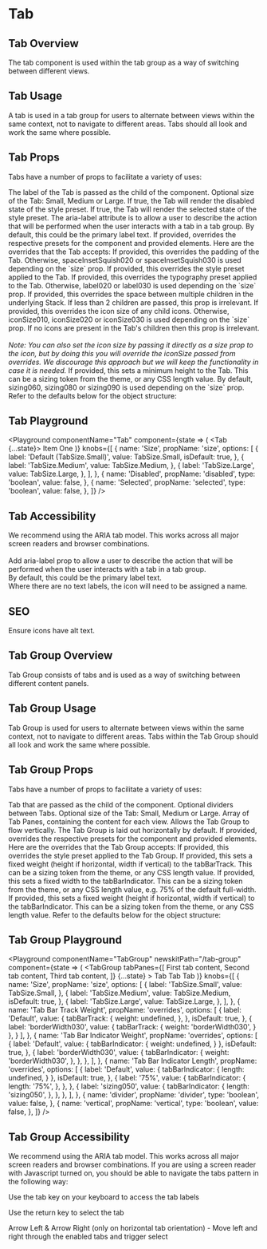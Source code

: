 

# Tab

## Tab Overview

The tab component is used within the tab group as a way of switching between different views.

## Tab Usage

A tab is used in a tab group for users to alternate between views within the same context, not to navigate to different areas.
Tabs should all look and work the same where possible.

## Tab Props

Tabs have a number of props to facilitate a variety of uses:

<LegacyBlock marginTop="sizing040">
  <Prop name="children" type="string">
    The label of the Tab is passed as the child of the component.
  </Prop>
  <Prop name="size" type="TabSize" enum={TabSize} default={TabSize.Medium}>
    Optional size of the Tab: Small, Medium or Large.
  </Prop>
  <Prop name="disabled" type="boolean" default={false}>
    If true, the Tab will render the disabled state of the style preset.
  </Prop>
  <Prop name="selected" type="boolean" default={false}>
    If true, the Tab will render the selected state of the style preset.
  </Prop>
  <Prop name="ariaLabel" type="string">
    The aria-label attribute is to allow a user to describe the action that will
    be performed when the user interacts with a tab in a tab group. By default,
    this could be the primary label text.
  </Prop>
  <Prop name="overrides" type="object">
    If provided, overrides the respective presets for the component and provided
    elements. Here are the overrides that the Tab accepts:
    <Prop name="spaceInset" type="MQ<PaddingPresetKeys>">
      If provided, this overrides the padding of the Tab. Otherwise,
      spaceInsetSquish020 or spaceInsetSquish030 is used depending on the `size`
      prop.
    </Prop>
    <Prop name="stylePreset" type="MQ<string>">
      If provided, this overrides the style preset applied to the Tab.
    </Prop>
    <Prop name="typographyPreset" type="MQ<TypographyPresetKeys>">
      If provided, this overrides the typography preset applied to the Tab.
      Otherwise, label020 or label030 is used depending on the `size` prop.
    </Prop>
    <Prop name="spaceInline" type="MQ<string>">
      If provided, this overrides the space between multiple children in the
      underlying Stack. If less than 2 children are passed, this prop is
      irrelevant.
    </Prop>
    <Prop name="iconSize" type="string">
      If provided, this overrides the icon size of any child icons. Otherwise,
      iconSize010, iconSize020 or iconSize030 is used depending on the `size`
      prop. If no icons are present in the Tab's children then this prop is
      irrelevant.
      <br />
      <br />
      <i>
        Note: You can also set the icon size by passing it directly as a size
        prop to the icon, but by doing this you will override the iconSize
        passed from overrides. We discourage this approach but we will keep the
        functionality in case it is needed.
      </i>
    </Prop>
    <Prop name="minHeight" type="string">
      If provided, this sets a minimum height to the Tab. This can be a sizing
      token from the theme, or any CSS length value. By default, sizing060,
      sizing080 or sizing090 is used depending on the `size` prop.
    </Prop>
    Refer to the defaults below for the object structure:
    <CodeFromDefaultPresets componentName="tab" />
  </Prop>
</LegacyBlock>

## Tab Playground

<Playground
  componentName="Tab"
  component={state => (
    <Block role="tablist">
      <Tab {...state}>
        <IconFilledEmail />
        Item One
      </Tab>
    </Block>
  )}
  knobs={[
    {
      name: 'Size',
      propName: 'size',
      options: [
        {
          label: 'Default (TabSize.Small)',
          value: TabSize.Small,
          isDefault: true,
        },
        {
          label: 'TabSize.Medium',
          value: TabSize.Medium,
        },
        {
          label: 'TabSize.Large',
          value: TabSize.Large,
        },
      ],
    },
    {
      name: 'Disabled',
      propName: 'disabled',
      type: 'boolean',
      value: false,
    },
    {
      name: 'Selected',
      propName: 'selected',
      type: 'boolean',
      value: false,
    },
  ]}
/>

## Tab Accessibility

We recommend using the ARIA tab model. This works across all major screen readers and browser combinations.<br/><br/>
Add aria-label prop to allow a user to describe the action that will be performed when the user interacts with a tab in a tab group.<br/>By default, this could be the primary label text.<br/>Where there are no text labels, the icon will need to be assigned a name.

## SEO

Ensure icons have alt text.

## Tab Group Overview

Tab Group consists of tabs and is used as a way of switching between different content panels.

## Tab Group Usage

Tab Group is used for users to alternate between views within the same context, not to navigate to different areas.
Tabs within the Tab Group should all look and work the same where possible.

## Tab Group Props

Tabs have a number of props to facilitate a variety of uses:

<LegacyBlock marginTop="sizing040">
  <Prop name="children" type="string">
    Tab that are passed as the child of the component.
  </Prop>
  <Prop name="divider" type="boolean">
    Optional dividers between Tabs.
  </Prop>
  <Prop name="size" type="TabSize" enum={TabSize}
    default={TabSize.Medium}>
    Optional size of the Tab: Small, Medium or Large.
  </Prop>
  <Prop name="tabPanes" type="array">
    Array of Tab Panes, containing the content for each view.
  </Prop>
 <Prop name="vertical" type="boolean">
    Allows the Tab Group to flow vertically. The Tab Group is laid out horizontally by default.
  </Prop>

  <Prop name="overrides" type="object">
    If provided, overrides the respective presets for the component and provided elements.
    Here are the overrides that the Tab Group accepts:
    <Prop name="stylePreset" type="MQ<string>">
      If provided, this overrides the style preset applied to the Tab Group.
    </Prop>
    <Prop name="tabBarTrack" type="object">
      <Prop name="weight" type="string">
        If provided, this sets a fixed weight (height if horizontal, width if vertical) to the tabBarTrack. This can be a sizing token
        from the theme, or any CSS length value.
      </Prop>
    </Prop>
    <Prop name="tabBarIndicator" type="object">
      <Prop name="length" type="string">
        If provided, this sets a fixed width to the tabBarIndicator. This can be a sizing token
      from the theme, or any CSS length value, e.g. 75% of the default full-width.
      </Prop>
      <Prop name="weight" type="string">
        If provided, this sets a fixed weight (height if horizontal, width if vertical) to the tabBarIndicator. This can be a sizing token
        from the theme, or any CSS length value.
      </Prop>
    </Prop>
    Refer to the defaults below for the object structure:
    <CodeFromDefaultPresets componentName="tabGroup" />
  </Prop>
</LegacyBlock>

## Tab Group Playground

<Playground
  componentName="TabGroup"
  newskitPath="/tab-group"
  component={state => (
    <TabGroup
      tabPanes={[
        <TabPane tabKey={0}>First tab content</TabPane>,
        <TabPane tabKey={1}>Second tab content</TabPane>,
        <TabPane tabKey={2}>Third tab content</TabPane>,
      ]}
      {...state}
    >
      <Tab tabKey={0}>Tab</Tab>
      <Tab tabKey={1}>Tab</Tab>
      <Tab tabKey={2}>Tab</Tab>
    </TabGroup>
  )}
  knobs={[
    {
      name: 'Size',
      propName: 'size',
      options: [
        {
          label: 'TabSize.Small',
          value: TabSize.Small,
        },
        {
          label: 'TabSize.Medium',
          value: TabSize.Medium,
          isDefault: true,
        },
        {
          label: 'TabSize.Large',
          value: TabSize.Large,
        },
      ],
    },
    {
      name: 'Tab Bar Track Weight',
      propName: 'overrides',
      options: [
        {
          label: 'Default',
          value: {
            tabBarTrack: {
              weight: undefined,
            },
          },
          isDefault: true,
        },
        {
          label: 'borderWidth030',
          value: {
            tabBarTrack: {
              weight: 'borderWidth030',
            }
          },
        }
      ],
    },
    {
      name: 'Tab Bar Indicator Weight',
      propName: 'overrides',
      options: [
        {
          label: 'Default',
          value: {
            tabBarIndicator: {
              weight: undefined,
            }
          },
          isDefault: true,
        },
        {
          label: 'borderWidth030',
          value: {
            tabBarIndicator: {
              weight: 'borderWidth030',
            },
          },
        },
      ],
    },
    {
      name: 'Tab Bar Indicator Length',
      propName: 'overrides',
      options: [
        {
          label: 'Default',
          value: {
            tabBarIndicator: {
              length: undefined,
            }
          },
          isDefault: true,
        },
        {
          label: '75%',
          value: {
            tabBarIndicator: {
              length: '75%',
            },
          },
        },
        {
          label: 'sizing050',
          value: {
            tabBarIndicator: {
              length: 'sizing050',
            },
          },
        },
      ],
    },
    {
      name: 'divider',
      propName: 'divider',
      type: 'boolean',
      value: false,
    },
    {
      name: 'vertical',
      propName: 'vertical',
      type: 'boolean',
      value: false,
    },
  ]}
/>

## Tab Group Accessibility

We recommend using the ARIA tab model. This works across all major screen readers and browser combinations.
If you are using a screen reader with Javascript turned on, you should be able to navigate the tabs pattern in the following way:

Use the tab key on your keyboard to access the tab labels

Use the return key to select the tab

Arrow Left & Arrow Right (only on horizontal tab orientation) - Move left and right through the enabled tabs and trigger select
